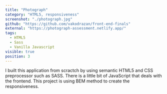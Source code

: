 ```yaml
---
title: "Photograph"
category: "HTML5, responsiveness"
screenshot: "./photograph.jpg"
github: "https://github.com/vakodrazan/front-end-finals"
external: "https://photograph-assessment.netlify.app/"
tags:
  - HTML5
  - Sass
  - Vanilla Javascript
visible: true
position: 3
---
```


I built this application from scractch by using semantic HTML5 and CSS preprocessor such as SASS. There is a little bit of JavaScript that deals with the frontend. This project is using BEM method to create the responsiveness.
